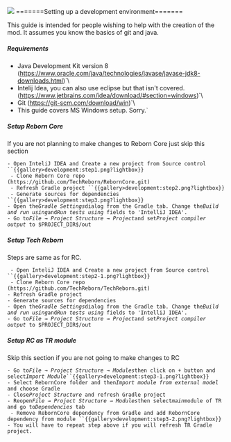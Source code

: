 ![](/mods/techreborn/wrench.png) =======Setting up a
development environment=======

This guide is intended for people wishing to help with the creation of
the mod. It assumes you know the basics of git and java.

##### Requirements

* Java Development Kit version 8 (https://www.oracle.com/java/technologies/javase/javase-jdk8-downloads.html)`\
* Intelij Idea, you can also use eclipse but that isn't covered. (https://www.jetbrains.com/idea/download/#section=windows)`\
* Git (https://git-scm.com/download/win)`\
* This guide covers MS Windows setup. Sorry.`

##### Setup Reborn Core

If you are not planning to make changes to Reborn Core just skip this
section

` - Open InteliJ IDEA and Create a new project from Source control ``{{gallery>development:step1.png?lightbox}}  `\
` - Clone Reborn Core repo (https://github.com/TechReborn/RebornCore.git)`\
` - Refresh Gradle project ``{{gallery>development:step2.png?lightbox}}`\
` - Generate sources for dependencies ``{{gallery>development:step3.png?lightbox}}`\
` - Open the `*`Gradle Settings`*` dialog from the Gradle tab. Change the `*`Build and run using`*` and `*`Run tests using`*` fields to 'IntelliJ IDEA'.`\
` - Go to `*`File → Project Structure → Project`*` and set `*`Project compiler output`*` to $PROJECT_DIR$/out`

##### Setup Tech Reborn

Steps are same as for RC.

` - Open InteliJ IDEA and Create a new project from Source control ``{{gallery>development:step2-1.png?lightbox}}`\
` - Clone Reborn Core repo (https://github.com/TechReborn/TechReborn.git)`\
` - Refresh Gradle project `\
` - Generate sources for dependencies `\
` - Open the `*`Gradle Settings`*` dialog from the Gradle tab. Change the `*`Build and run using`*` and `*`Run tests using`*` fields to 'IntelliJ IDEA'.`\
` - Go to `*`File → Project Structure → Project`*` and set `*`Project compiler output`*` to $PROJECT_DIR$/out`

##### Setup RC as TR module

Skip this section if you are not going to make changes to RC

` - Go to `*`File → Project Structure → Modules`*` then click on + button and select `*`Import Module`*` ``{{gallery>development:step3-1.png?lightbox}} `\
` - Select RebornCore folder and then `*`Import module from external model`*` and choose Gradle`\
` - Close `*`Project Structure`*` and refresh Gradle project`\
` - Reopen `*`File → Project Structure → Modules`*` then select `*`main`*` module of TR and go to `*`Dependencies`*` tab`\
` - Remove RebornCore dependency from Gradle and add RebornCore dependency from module ``{{gallery>development:step3-2.png?lightbox}}`\
` - You will have to repeat step above if you will refresh TR Gradle project. `
